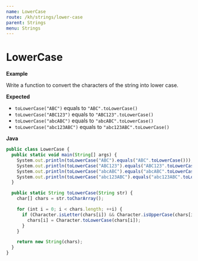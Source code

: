 ```yaml
---
name: LowerCase
route: /kh/strings/lower-case
parent: Strings
menu: Strings
---
```


# LowerCase

**Example**

Write a function to convert the characters of the string into lower case.

**Expected**

* `toLowerCase("ABC")` equals to `"ABC".toLowerCase()`
* `toLowerCase("ABC123")` equals to `"ABC123".toLowerCase()`
* `toLowerCase("abcABC")` equals to `"abcABC".toLowerCase()`
* `toLowerCase("abc123ABC")` equals to `"abc123ABC".toLowerCase()`

**Java**

```js
public class LowerCase {
  public static void main(String[] args) {
    System.out.println(toLowerCase("ABC").equals("ABC".toLowerCase()));
    System.out.println(toLowerCase("ABC123").equals("ABC123".toLowerCase()));
    System.out.println(toLowerCase("abcABC").equals("abcABC".toLowerCase()));
    System.out.println(toLowerCase("abc123ABC").equals("abc123ABC".toLowerCase()));
  }

  public static String toLowerCase(String str) {
    char[] chars = str.toCharArray();

    for (int i = 0; i < chars.length; ++i) {
      if (Character.isLetter(chars[i]) && Character.isUpperCase(chars[i])) {
        chars[i] = Character.toLowerCase(chars[i]);
      }
    }

    return new String(chars);
  }
}
```
